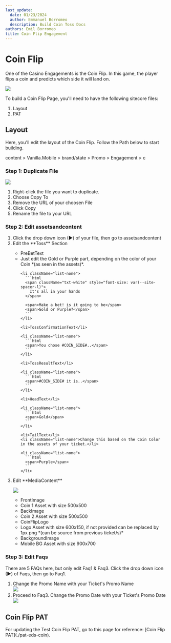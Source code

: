 ```yaml
---
last_update:
  date: 01/23/2024
  author: Emmanuel Borromeo
  description: Build Coin Toss Docs
authors: Emil Borromeo
title: Coin Flip Engagement
---
```


# Coin Flip

One of the Casino Engagements is the Coin Flip. In this game, the player flips a coin and predicts which side it will land on.

![](https://res.cloudinary.com/dlfu36fiw/image/upload/v1709887461/builds/coin-toss/hikmlsdaiqcyfm2rajae.png)

To build a Coin Flip Page, you'll need to have the following sitecore files:

1. Layout
2. PAT

## Layout

Here, you'll edit the layout of the Coin Flip. Follow the Path below to start building.

<Admonition type="info" title="SiteCore Path">
  content > Vanilla.Mobile > brand/state > Promo > Engagement > c
</Admonition>

### Step 1: Duplicate File

![](https://res.cloudinary.com/dlfu36fiw/image/upload/v1709887529/builds/coin-toss/bbqp19xylmkjwckpmpa8.jpg)

1. Right-click the file you want to duplicate.
2. Choose Copy To
3. Remove the URL of your choosen File
4. Click Copy
5. Rename the file to your URL

### Step 2: Edit **assetsandcontent**

<ol>
  <li>
    Click the drop down icon (►) of your file, then go to assetsandcontent
  </li>

  <li>
    Edit the **Toss** Section
  </li>

  <ul>
    <li>PreBetText</li>
    <li className="list-none">Just edit the Gold or Purple part, depending on the color of your Coin *(as seen in the assets)*.</li>

    <li className="list-none">
      ```html
      <span className="txt-white" style="font-size: var(--site-spacer-l)">
        It's all in your hands
      </span>

      <span>Make a bet! is it going to be</span>
      <span>Gold or Purple?</span>
      ```
    </li>

    <li>TossConfirmationText</li>

    <li className="list-none">
      ```html
      <span>You chose #COIN_SIDE#..</span>
      ```
    </li>

    <li>TossResultText</li>

    <li className="list-none">
      ```html
      <span>#COIN_SIDE# it is..</span>
      ```
    </li>

    <li>HeadText</li>

    <li className="list-none">
      ```html
      <span>Gold</span>
      ```
    </li>

    <li>TailText</li>
    <li className="list-none">Change this based on the Coin Color in the assets of your ticket.</li>

    <li className="list-none">
      ```html
      <span>Purple</span>
      ```
    </li>
  </ul>

  <li id="media-content">Edit **MediaContent**</li>

  ![](https://res.cloudinary.com/dlfu36fiw/image/upload/v1709887461/builds/coin-toss/d2yfr2tha77gnus1pxee.png)  

  <ul>
    <li>FrontImage</li>
    <li className="list-none">Coin 1 Asset with size 500x500</li>
    <li>BackImage</li>
    <li className="list-none">Coin 2 Asset with size 500x500</li>
    <li>CoinFlipLogo</li>
    <li className="list-none">Logo Asset with size 600x150, if not provided can be replaced by 1px png *(can be source from previous ticket/s)*</li>
    <li>BackgroundImage</li>
    <li className="list-none">Mobile BG Asset with size 900x700</li>
  </ul>
</ol>

### Step 3: Edit **Faqs**

There are 5 FAQs here, but only edit Faq1 & Faq3. Click the drop down icon (►) of Faqs, then go to Faq1.

1. Change the Promo Name with your Ticket's Promo Name\
   ![](https://res.cloudinary.com/dlfu36fiw/image/upload/v1709887464/builds/coin-toss/rkwahubdsp6rupnuksx0.png)   
2. Proceed to Faq3. Change the Promo Date with your Ticket's Promo Date\
   ![](https://res.cloudinary.com/dlfu36fiw/image/upload/v1709887463/builds/coin-toss/tcc9jddh5fmy5kemkvzk.png)   

## Coin Flip PAT

<Admonition type="info" title="Info">
  For updating the Test Coin Flip PAT, go to this page for reference: [Coin Flip PAT](./pat-eds-coin).
</Admonition>
